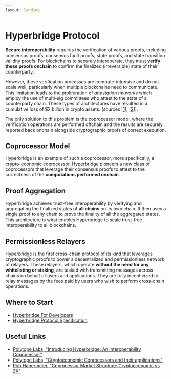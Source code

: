 ```yaml
---
layout: landing
---
```




# Hyperbridge Protocol

**Secure interoperability** requires the verification of various proofs, including consensus proofs, consensus fault proofs, state proofs, and state transition validity proofs. For blockchains to securely interoperate, they must **verify these proofs onchain** to confirm the finalized (irreversible) state of their counterparty.

However, these verification processes are compute-intensive and do not scale well, particularly when multiple blockchains need to communicate. This limitation leads to the proliferation of _attestation networks_ which employ the use of multi-sig committees who attest to the state of a counterparty chain. These types of architectures have resulted in a cumulative loss of $2 billion in crypto assets. (sources [[1]](https://defillama.com/hacks), [[2]](https://rekt.news/leaderboard/)).

The only solution to this problem is the coprocessor model, where the verification operations are performed offchain and the results are securely reported back onchain alongside cryptographic proofs of correct execution.

## Coprocessor Model

Hyperbridge is an example of such a coprocessor, more specifically, a crypto-economic coprocessor. Hyperbridge pioneers a new class of coprocessors that leverage their consensus proofs to attest to the correctness of the **computations performed onchain**.

## Proof Aggregation

Hyperbridge achieves trust-free interoperability by verifying and aggregating the finalized states of **all chains** on its own chain. It then uses a single proof to any chain to prove the finality of all the aggregated states. This architecture is what enables Hyperbridge to scale trust-free interoperability to all blockchains.

## Permissionless Relayers

Hyperbridge is the first cross-chain protocol of its kind that leverages cryptographic proofs to power a decentralized and permissionless network of relayers. These relayers, which operate **without the need for any whitelisting or staking**, are tasked with transmitting messages across chains on behalf of users and applications. They are fully incentivized to relay messages by the fees paid by users who wish to perform cross-chain operations.

## Where to Start

 - [Hyperbridge For Developers](/developers)
 - [Hyperbridge Protocol Specification](/protocol)

## Useful Links

 - [Polytope Labs, "Introducing Hyperbridge: An Interoperability Coprocessor"](https://blog.polytope.technology/introducing-hyperbridge-interoperability-coprocessor)
 - [Polytope Labs, "Cryptoeconomic Coprocessors and their applications"](https://blog.polytope.technology/cryptoeconomic-coprocessors)
 - [Rob Habermeier, "Coprocessor Market Structure: Cryptoeconomic vs ZK"](https://www.rob.tech/blog/coprocessor-competition/)
